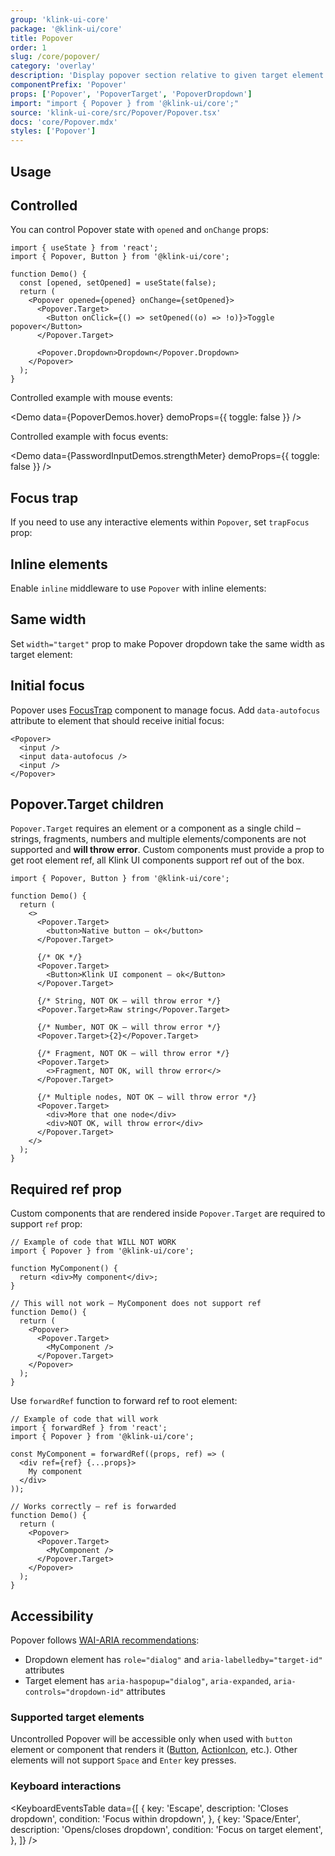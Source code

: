 ```yaml
---
group: 'klink-ui-core'
package: '@klink-ui/core'
title: Popover
order: 1
slug: /core/popover/
category: 'overlay'
description: 'Display popover section relative to given target element'
componentPrefix: 'Popover'
props: ['Popover', 'PopoverTarget', 'PopoverDropdown']
import: "import { Popover } from '@klink-ui/core';"
source: 'klink-ui-core/src/Popover/Popover.tsx'
docs: 'core/Popover.mdx'
styles: ['Popover']
---
```



## Usage

<Demo data={PopoverDemos.usage} />

## Controlled

You can control Popover state with `opened` and `onChange` props:

```tsx
import { useState } from 'react';
import { Popover, Button } from '@klink-ui/core';

function Demo() {
  const [opened, setOpened] = useState(false);
  return (
    <Popover opened={opened} onChange={setOpened}>
      <Popover.Target>
        <Button onClick={() => setOpened((o) => !o)}>Toggle popover</Button>
      </Popover.Target>

      <Popover.Dropdown>Dropdown</Popover.Dropdown>
    </Popover>
  );
}
```

Controlled example with mouse events:

<Demo data={PopoverDemos.hover} demoProps={{ toggle: false }} />

Controlled example with focus events:

<Demo data={PasswordInputDemos.strengthMeter} demoProps={{ toggle: false }} />

## Focus trap

If you need to use any interactive elements within `Popover`, set `trapFocus` prop:

<Demo data={PopoverDemos.form} />

## Inline elements

Enable `inline` middleware to use `Popover` with inline elements:

<Demo data={PopoverDemos.inline} />

## Same width

Set `width="target"` prop to make Popover dropdown take the same width as target element:

<Demo data={PopoverDemos.sameWidth} />

## Initial focus

Popover uses [FocusTrap](/core/focus-trap/) component to manage focus.
Add `data-autofocus` attribute to element that should receive initial focus:

```tsx
<Popover>
  <input />
  <input data-autofocus />
  <input />
</Popover>
```

## Popover.Target children

`Popover.Target` requires an element or a component as a single child –
strings, fragments, numbers and multiple elements/components are not supported and **will throw error**.
Custom components must provide a prop to get root element ref, all Klink UI components support ref out of the box.

```tsx
import { Popover, Button } from '@klink-ui/core';

function Demo() {
  return (
    <>
      <Popover.Target>
        <button>Native button – ok</button>
      </Popover.Target>

      {/* OK */}
      <Popover.Target>
        <Button>Klink UI component – ok</Button>
      </Popover.Target>

      {/* String, NOT OK – will throw error */}
      <Popover.Target>Raw string</Popover.Target>

      {/* Number, NOT OK – will throw error */}
      <Popover.Target>{2}</Popover.Target>

      {/* Fragment, NOT OK – will throw error */}
      <Popover.Target>
        <>Fragment, NOT OK, will throw error</>
      </Popover.Target>

      {/* Multiple nodes, NOT OK – will throw error */}
      <Popover.Target>
        <div>More that one node</div>
        <div>NOT OK, will throw error</div>
      </Popover.Target>
    </>
  );
}
```

## Required ref prop

Custom components that are rendered inside `Popover.Target` are required to support `ref` prop:

```tsx
// Example of code that WILL NOT WORK
import { Popover } from '@klink-ui/core';

function MyComponent() {
  return <div>My component</div>;
}

// This will not work – MyComponent does not support ref
function Demo() {
  return (
    <Popover>
      <Popover.Target>
        <MyComponent />
      </Popover.Target>
    </Popover>
  );
}
```

Use `forwardRef` function to forward ref to root element:

```tsx
// Example of code that will work
import { forwardRef } from 'react';
import { Popover } from '@klink-ui/core';

const MyComponent = forwardRef((props, ref) => (
  <div ref={ref} {...props}>
    My component
  </div>
));

// Works correctly – ref is forwarded
function Demo() {
  return (
    <Popover>
      <Popover.Target>
        <MyComponent />
      </Popover.Target>
    </Popover>
  );
}
```

## Accessibility

Popover follows [WAI-ARIA recommendations](https://www.w3.org/TR/wai-aria-practices-1.2/#dialog_modal):

- Dropdown element has `role="dialog"` and `aria-labelledby="target-id"` attributes
- Target element has `aria-haspopup="dialog"`, `aria-expanded`, `aria-controls="dropdown-id"` attributes

### Supported target elements

Uncontrolled Popover will be accessible only when used with `button` element or component that renders it ([Button](/core/button/), [ActionIcon](/core/action-icon/), etc.).
Other elements will not support `Space` and `Enter` key presses.

### Keyboard interactions

<KeyboardEventsTable
  data={[
    {
      key: 'Escape',
      description: 'Closes dropdown',
      condition: 'Focus within dropdown',
    },
    {
      key: 'Space/Enter',
      description: 'Opens/closes dropdown',
      condition: 'Focus on target element',
    },
  ]}
/>
